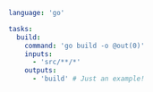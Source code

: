 ```yaml title="<project>/moon.yml" {5,10,11}
language: 'go'

tasks:
  build:
    command: 'go build -o @out(0)'
    inputs:
      - 'src/**/*'
    outputs:
      - 'build' # Just an example!
```
